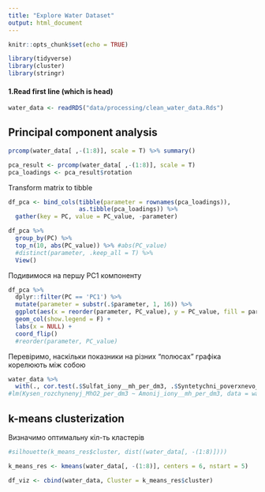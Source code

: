 ```yaml
---
title: "Explore Water Dataset"
output: html_document
---
```


```r
knitr::opts_chunk$set(echo = TRUE)

library(tidyverse)
library(cluster)
library(stringr)
```

#### 1.Read first line (which is head)
```r
water_data <- readRDS("data/processing/clean_water_data.Rds")
```

## Principal component analysis
```r
prcomp(water_data[ ,-(1:8)], scale = T) %>% summary()
```

```r
pca_result <- prcomp(water_data[ ,-(1:8)], scale = T)
pca_loadings <- pca_result$rotation
```
Transform matrix to tibble
```r
df_pca <- bind_cols(tibble(parameter = rownames(pca_loadings)),
                    as.tibble(pca_loadings)) %>% 
  gather(key = PC, value = PC_value, -parameter)
```

```r
df_pca %>% 
  group_by(PC) %>% 
  top_n(10, abs(PC_value)) %>% #abs(PC_value)
  #distinct(parameter, .keep_all = T) %>%
  View()
```
Подивимося на першу PC1 компоненту
```r
df_pca %>% 
  dplyr::filter(PC == 'PC1') %>% 
  mutate(parameter = substr(.$parameter, 1, 16)) %>% 
  ggplot(aes(x = reorder(parameter, PC_value), y = PC_value, fill = parameter)) +
  geom_col(show.legend = F) +
  labs(x = NULL) +
  coord_flip() 
  #reorder(parameter, PC_value)
```
Перевіримо, наскільки показники на різних "полюсах" графіка корелюють між собою
```r
water_data %>% 
  with(., cor.test(.$Sulfat_iony__mh_per_dm3, .$Syntetychni_poverxnevo_aktyvni_rechovyny__anionni___mh_per_dm3, method = 'pearson'))
#lm(Kysen_rozchynenyj_MhO2_per_dm3 ~ Amonij_iony__mh_per_dm3, data = water_data)
```
## k-means clusterization
Визначимо оптимальну кіл-ть кластерів
```r
#silhouette(k_means_res$cluster, dist((water_data[, -(1:8)])))
```

```r
k_means_res <- kmeans(water_data[, -(1:8)], centers = 6, nstart = 5)
```

```r
df_viz <- cbind(water_data, Cluster = k_means_res$cluster) 
```

